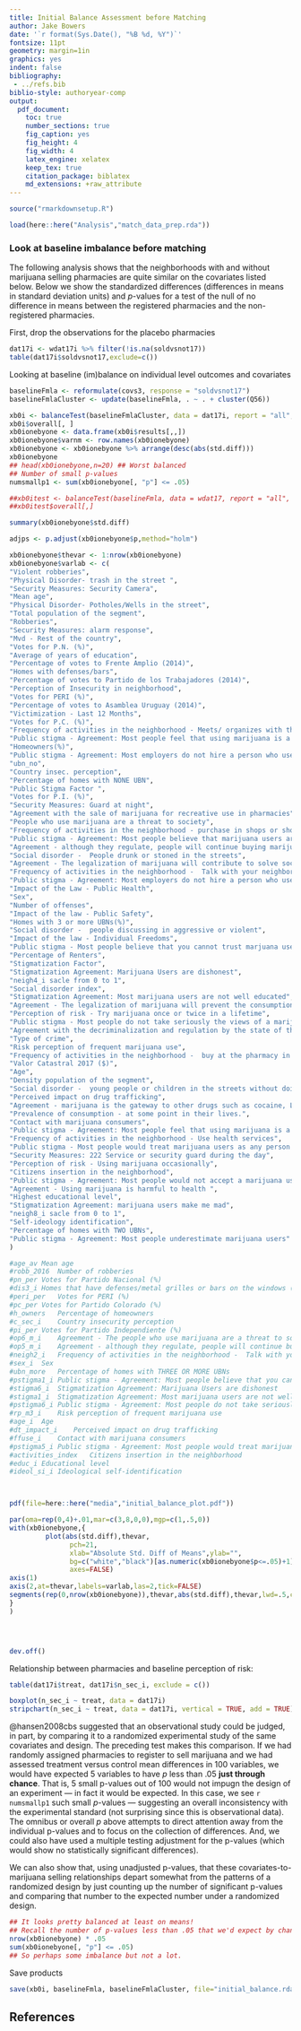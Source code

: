 ```yaml
---
title: Initial Balance Assessment before Matching
author: Jake Bowers
date: '`r format(Sys.Date(), "%B %d, %Y")`'
fontsize: 11pt
geometry: margin=1in
graphics: yes
indent: false
bibliography:
 - ../refs.bib
biblio-style: authoryear-comp
output:
  pdf_document:
    toc: true
    number_sections: true
    fig_caption: yes
    fig_height: 4
    fig_width: 4
    latex_engine: xelatex
    keep_tex: true
    citation_package: biblatex
    md_extensions: +raw_attribute
---
```


```r
source("rmarkdownsetup.R")
```

```r
load(here::here("Analysis","match_data_prep.rda"))
```

### Look at baseline imbalance before matching

The following analysis shows that the neighborhoods with and without marijuana
selling pharmacies are quite similar on the covariates listed below. Below we
show the standardized differences (differences in means in standard deviation
units) and $p$-values for a test of the null of no difference in means between
the registered pharmacies and the non-registered pharmacies.


First, drop the observations for the placebo pharmacies
```r
dat17i <- wdat17i %>% filter(!is.na(soldvsnot17))
table(dat17i$soldvsnot17,exclude=c())

```
Looking at baseline (im)balance on individual level outcomes and covariates

```r
baselineFmla <- reformulate(covs3, response = "soldvsnot17")
baselineFmlaCluster <- update(baselineFmla, . ~ . + cluster(Q56))

xb0i <- balanceTest(baselineFmlaCluster, data = dat17i, report = "all", p.adjust.method = "none")
xb0i$overall[, ]
xb0ionebyone <- data.frame(xb0i$results[,,])
xb0ionebyone$varnm <- row.names(xb0ionebyone)
xb0ionebyone <- xb0ionebyone %>% arrange(desc(abs(std.diff)))
xb0ionebyone
## head(xb0ionebyone,n=20) ## Worst balanced
## Number of small p-values
numsmallp1 <- sum(xb0ionebyone[, "p"] <= .05)

##xb0itest <- balanceTest(baselineFmla, data = wdat17, report = "all", p.adjust.method = "none")
##xb0itest$overall[,]
```

```r
summary(xb0ionebyone$std.diff)

adjps <- p.adjust(xb0ionebyone$p,method="holm")
```

```r
xb0ionebyone$thevar <- 1:nrow(xb0ionebyone)
xb0ionebyone$varlab <- c(
"Violent robberies",
"Physical Disorder- trash in the street ",
"Security Measures: Security Camera",
"Mean age",
"Physical Disorder- Potholes/Wells in the street",
"Total population of the segment",
"Robberies",
"Security Measures: alarm response",
"Mvd - Rest of the country",
"Votes for P.N. (%)",
"Average of years of education",
"Percentage of votes to Frente Amplio (2014)",
"Homes with defenses/bars",
"Percentage of votes to Partido de los Trabajadores (2014)",
"Perception of Insecurity in neighborhood",
"Votes for PERI (%)",
"Percentage of votes to Asamblea Uruguay (2014)",
"Victimization - Last 12 Months",
"Votes for P.C. (%)",
"Frequency of activities in the neighborhood - Meets/ organizes with the neighbors for any improvement activity for the neighborhood",
"Public stigma - Agreement: Most people feel that using marijuana is a sign of personal failure",
"Homeowners(%)",
"Public stigma - Agreement: Most employers do not hire a person who uses marijuana",
"ubn_no",
"Country insec. perception",
"Percentage of homes with NONE UBN",
"Public Stigma Factor ",
"Votes for P.I. (%)",
"Security Measures: Guard at night",
"Agreement with the sale of marijuana for recreative use in pharmacies",
"People who use marijuana are a threat to society",
"Frequency of activities in the neighborhood - purchase in shops or shops in the neighborhood",
"Public stigma - Agreement: Most people believe that marijuana users are dangerous",
"Agreement - although they regulate, people will continue buying marijuana illegal",
"Social disorder -  People drunk or stoned in the streets",
"Agreement - The legalization of marijuana will contribute to solve social problems",
"Frequency of activities in the neighborhood -  Talk with your neighbors",
"Public stigma - Agreement: Most employers do not hire a person who uses marijuana",
"Impact of the Law - Public Health",
"Sex",
"Number of offenses",
"Impact of the law - Public Safety",
"Homes with 3 or more UBNs(%)",
"Social disorder -  people discussing in aggressive or violent",
"Impact of the law - Individual Freedoms",
"Public stigma - Most people believe that you cannot trust marjuana user",
"Percentage of Renters",
"Stigmatization Factor",
"Stigmatization Agreement: Marijuana Users are dishonest",
"neigh4_i sacle from 0 to 1",
"Social disorder index",
"Stigmatization Agreement: Most marijuana users are not well educated",
"Agreement - The legalization of marijuana will prevent the consumption of drugs more dangerous",
"Perception of risk - Try marijuana once or twice in a lifetime",
"Public stigma - Most people do not take seriously the views of a marijuna user",
"Agreement with the decriminalization and regulation by the state of the market of marijuana",
"Type of crime",
"Risk perception of frequent marijuana use",
"Frequency of activities in the neighborhood -  buy at the pharmacy in the neighborhood",
"Valor Catastral 2017 ($)",
"Age",
"Density population of the segment",
"Social disorder -  young people or children in the streets without doing anything, who are wandering",
"Perceived impact on drug trafficking",
"Agreement - marijuana is the gateway to other drugs such as cocaine, LSD and base paste",
"Prevalence of consumption - at some point in their lives.",
"Contact with marijuana consumers",
"Public stigma - Agreement: Most people feel that using marijuana is a sign of personal failure",
"Frequency of activities in the neighborhood - Use health services",
"Public stigma - Most people would treat marijuana users as any person ",
"Security Measures: 222 Service or security guard during the day",
"Perception of risk - Using marijuana occasionally",
"Citizens insertion in the neighborhood",
"Public stigma - Agreement: Most people would not accept a marijuana user as a high school teacher",
"Agreement - Using marijuana is harmful to health ",
"Highest educational level",
"Stigmatization Agreement: marijuana users make me mad",
"neigh8_i sacle from 0 to 1",
"Self-ideology identification",
"Percentage of homes with TWO UBNs",
"Public stigma - Agreement: Most people underestimate marijuana users"
)

#age_av	Mean age
#robb_2016	Number of robberies
#pn_per	Votes for Partido Nacional (%)
#dis3_i	Homes that have defenses/metal grilles or bars on the windows (includes perimeter fence, barbed wire, and similar)
#peri_per	Votes for PERI (%)
#pc_per	Votes for Partido Colorado (%)
#h_owners	Percentage of homeowners
#c_sec_i	Country insecurity perception
#pi_per	Votes for Partido Independiente (%)
#op6_m_i	Agreement - The people who use marijuana are a threat to society
#op5_m_i	Agreement - although they regulate, people will continue buying marijuana illegal
#neigh2_i	Frequency of activities in the neighborhood -  Talk with your neighbors
#sex_i	Sex
#ubn_more	Percentage of homes with THREE OR MORE UBNs
#pstigma1_i	Public stigma - Agreement: Most people believe that you cannot trust marjuana user
#stigma6_i	Stigmatization Agreement: Marijuana Users are dishonest
#stigma1_i	Stigmatization Agreement: Most marijuana users are not well educated
#pstigma6_i	Public stigma - Agreement: Most people do not take seriously the views of a marijuna user
#rp_m3_i	Risk perception of frequent marijuana use
#age_i	Age
#dt_impact_i	Perceived impact on drug trafficking
#ffuse_i	Contact with marijuana consumers
#pstigma5_i	Public stigma - Agreement: Most people would treat marijuana users as any person 
#activities_index	Citizens insertion in the neighborhood
#educ_i	Educational level
#ideol_si_i	Ideological self-identification



pdf(file=here::here("media","initial_balance_plot.pdf"))

par(oma=rep(0,4)+.01,mar=c(3,8,0,0),mgp=c(1,.5,0))
with(xb0ionebyone,{
	     plot(abs(std.diff),thevar,
		       pch=21,
		       xlab="Absolute Std. Diff of Means",ylab="",
		       bg=c("white","black")[as.numeric(xb0ionebyone$p<=.05)+1],
		       axes=FALSE)
axis(1)
axis(2,at=thevar,labels=varlab,las=2,tick=FALSE)
segments(rep(0,nrow(xb0ionebyone)),thevar,abs(std.diff),thevar,lwd=.5,col="gray")
}
)




dev.off()


```


Relationship between pharmacies and baseline perception of risk:

```r
table(dat17i$treat, dat17i$n_sec_i, exclude = c())
```

```r
boxplot(n_sec_i ~ treat, data = dat17i)
stripchart(n_sec_i ~ treat, data = dat17i, vertical = TRUE, add = TRUE)
```


@hansen2008cbs suggested that an observational study could be judged, in part,
by comparing it to a randomized experimental study of the same covariates and
design. The preceding test makes this comparison. If we had randomly assigned
pharmacies to register to sell marijuana and we had assessed treatment versus
control mean differences in 100 variables, we would have expected 5 variables
to have $p$ less than .05 **just through chance**.  That is, 5 small p-values
out of 100 would not impugn the design of an experiment --- in fact it would be
expected. In this case, we see `r numsmallp1` such small $p$-values ---
suggesting an overall inconsistency with the experimental standard (not
surprising since this is observational data). The omnibus or overall $p$ above
attempts to direct attention away from the individual p-values and to focus on
the collection of differences. And, we could also have used a multiple testing
adjustment for the p-values (which would show no statistically significant
differences).

We can also show that, using unadjusted p-values, that these
covariates-to-marijuana selling relationships depart somewhat from the patterns
of a randomized design by just counting up the number of significant p-values
and comparing that number to the expected number under a randomized design.


```r
## It looks pretty balanced at least on means!
## Recall the number of p-values less than .05 that we'd expect by chance:
nrow(xb0ionebyone) * .05
sum(xb0ionebyone[, "p"] <= .05)
## So perhaps some imbalance but not a lot.
```

Save products

```r

save(xb0i, baselineFmla, baselineFmlaCluster, file="initial_balance.rda")

```


## References
